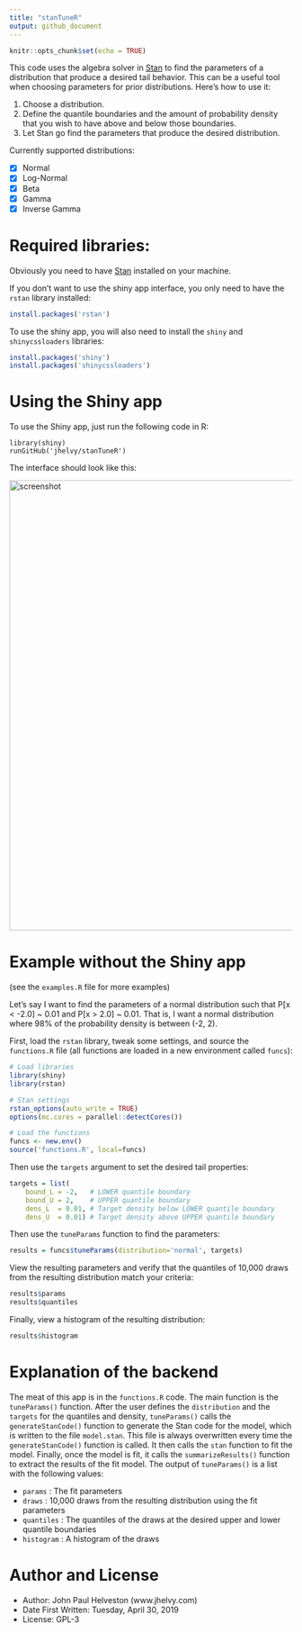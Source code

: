 ```yaml
---
title: "stanTuneR"
output: github_document
---
```


```r
knitr::opts_chunk$set(echo = TRUE)
```

This code uses the algebra solver in [Stan](https://mc-stan.org/) to find the parameters of a distribution that produce a desired tail behavior. This can be a useful tool when choosing parameters for prior distributions. Here's how to use it:

1. Choose a distribution.
2. Define the quantile boundaries and the amount of probability density that you wish to have above and below those boundaries.
3. Let Stan go find the parameters that produce the desired distribution.

Currently supported distributions:

- [x] Normal
- [x] Log-Normal
- [x] Beta
- [x] Gamma
- [x] Inverse Gamma

# Required libraries:

Obviously you need to have [Stan](https://mc-stan.org/) installed on your machine. 

If you don't want to use the shiny app interface, you only need to have the `rstan` library installed:

```r
install.packages('rstan')
```

To use the shiny app, you will also need to install the `shiny` and `shinycssloaders` libraries:

```r
install.packages('shiny')
install.packages('shinycssloaders')
```

# Using the Shiny app

To use the Shiny app, just run the following code in R:
```
library(shiny)
runGitHub('jhelvy/stanTuneR')
```

The interface should look like this:

<img src="./screenshot.png" alt="screenshot" width="800"/>

# Example without the Shiny app

(see the `examples.R` file for more examples)

Let's say I want to find the parameters of a normal distribution such that P[x < -2.0] ~ 0.01 and P[x > 2.0] ~ 0.01. That is, I want a normal distribution where 98% of the probability density is between (-2, 2).

First, load the `rstan` library, tweak some settings, and source the `functions.R` file (all functions are loaded in a new environment called `funcs`):

```r
# Load libraries
library(shiny)
library(rstan)

# Stan settings
rstan_options(auto_write = TRUE)
options(mc.cores = parallel::detectCores())

# Load the functions
funcs <- new.env()
source('functions.R', local=funcs)
```

Then use the `targets` argument to set the desired tail properties:
```r
targets = list(
    bound_L = -2,   # LOWER quantile boundary
    bound_U = 2,    # UPPER quantile boundary
    dens_L  = 0.01, # Target density below LOWER quantile boundary
    dens_U  = 0.01) # Target density above UPPER quantile boundary
```

Then use the `tuneParams` function to find the parameters:
```r
results = funcs$tuneParams(distribution='normal', targets)
```

View the resulting parameters and verify that the quantiles of 10,000 draws from the resulting distribution match your criteria:
```r
results$params
results$quantiles
```

Finally, view a histogram of the resulting distribution:
```r
results$histogram
```

# Explanation of the backend
The meat of this app is in the `functions.R` code. The main function is the `tuneParams()` function. After the user defines the `distribution` and the `targets` for the quantiles and density, `tuneParams()` calls the `generateStanCode()` function to generate the Stan code for the model, which is written to the file `model.stan`. This file is always overwritten every time the `generateStanCode()` function is called. It then calls the `stan` function to fit the model. Finally, once the model is fit, it calls the `summarizeResults()` function to extract the results of the fit model. The output of `tuneParams()` is a list with the following values:

* `params` : The fit parameters
* `draws` : 10,000 draws from the resulting distribution using the fit parameters
* `quantiles` : The quantiles of the draws at the desired upper and lower quantile boundaries 
* `histogram` : A histogram of the draws

# Author and License
* Author: John Paul Helveston (www.jhelvy.com)
* Date First Written: Tuesday, April 30, 2019
* License: GPL-3